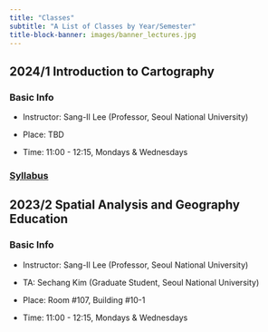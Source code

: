 ```yaml
---
title: "Classes"
subtitle: "A List of Classes by Year/Semester"
title-block-banner: images/banner_lectures.jpg
---
```


## 2024/1 Introduction to Cartography

### Basic Info

-   Instructor: Sang-Il Lee (Professor, Seoul National University)

-   Place: TBD

-   Time: 11:00 - 12:15, Mondays & Wednesdays

### [Syllabus](classes/2024_1_Cartography.qmd)

## 2023/2 Spatial Analysis and Geography Education

### Basic Info

-   Instructor: Sang-Il Lee (Professor, Seoul National University)

-   TA: Sechang Kim (Graduate Student, Seoul National University)

-   Place: Room #107, Building #10-1

-   Time: 11:00 - 12:15, Mondays & Wednesdays
